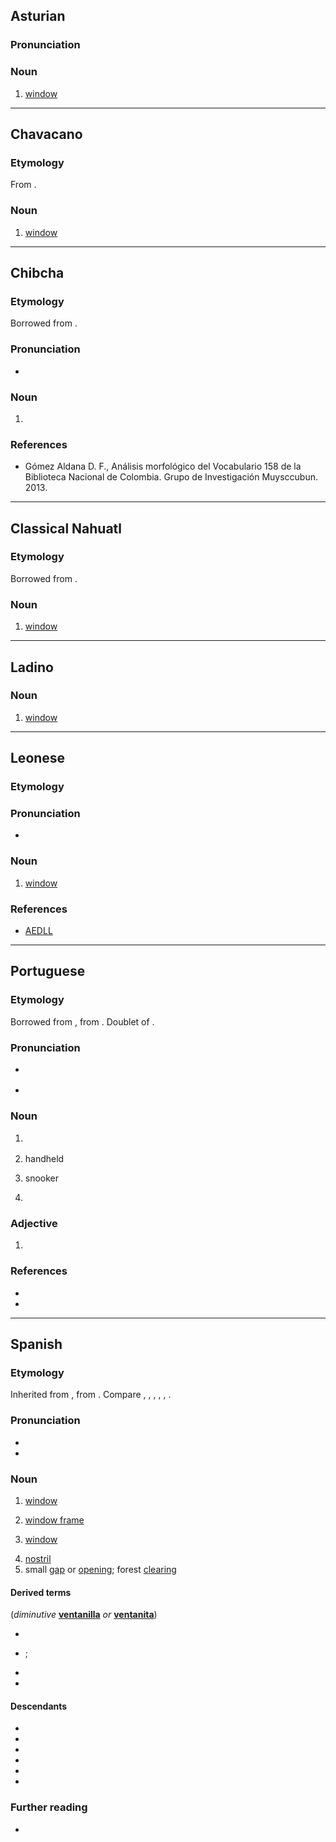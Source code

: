 ==Asturian==

===Pronunciation===
{{rfp|ast}}

===Noun===
{{ast-noun|f|ventanes}}

# [[window]]

----
==Chavacano==

===Etymology===
From {{inh|cbk|es|ventana}}.

===Noun===
{{head|cbk|noun}}

# [[window]]

----

==Chibcha==

===Etymology===
Borrowed from {{bor|chb|osp|ventana}}.

===Pronunciation===
* {{IPA|chb|/βentana/}}

===Noun===
{{head|chb|noun}}

# {{alternative form of|chb|bentana}}

===References===
* Gómez Aldana D. F., Análisis morfológico del Vocabulario 158 de la Biblioteca Nacional de Colombia. Grupo de Investigación Muysccubun. 2013.

----

==Classical Nahuatl==

===Etymology===
Borrowed from {{bor|nci|es|ventana}}.

===Noun===
{{head|nci|noun}}

# [[window]]
<!--commented out, incomprehensible

===References===
* '''1611''', Pedro de Arenas, ''Vocabulario manual de las lenguas Castellana y Mexicana'' (1793) Why are there two dates here?
**: ''la ventana-'' in '''ventana'''--- Is "in ventana" a translation? If so, put it in quotes. -->

----

==Ladino==

===Noun===
{{lad-noun|g=f}}

# [[window]]

----

==Leonese==

===Etymology===
{{rfe|roa-leo}}

===Pronunciation===
* {{IPA|roa-leo|/benˈtana/}}

===Noun===
{{head|roa-leo|noun|g=f|plural|ventanas}}

# [[window]]

===References===
* [http://www.lengualeonesa.eu/castellan/Diccionario AEDLL]

----

==Portuguese==

===Etymology===
Borrowed from {{bor|pt|es|ventana}}, from {{der|pt|la|ventus}}. Doublet of {{m|pt|ventã}}.

===Pronunciation===
* {{a|Portugal}} {{IPA|pt|/vẽ.ˈtɐ.nɐ/}}
* {{hyph|pt|ven|ta|na}}

===Noun===
{{pt-noun|f|s}}

# {{lb|pt|archaic}} {{l|en|window}}
#: {{syn|pt|janela}}
# handheld {{l|en|fan}}
#: {{syn|pt|leque}}
# snooker {{l|en|pocket}}
#: {{syn|pt|ventanilha}}
# {{lb|pt|Brazil}} {{l|en|troublemaker}}
#: {{syn|pt|desordeiro|mau|turbulento|alt3=turbulento.}}

===Adjective===
{{pt-adj|ventan|a}}

# {{lb|pt|Brazil}} {{l|en|troublemaker}}
#: {{syn|pt|desordeiro|mau|turbulento|alt3=turbulento.}}

===References===
* {{R:Priberam}}
* {{R:TLPGP}}

----

==Spanish==

===Etymology===
Inherited from {{inh|es|VL.|*ventāna}}, from {{der|es|la|ventus||wind}}. Compare {{cog|ast|ventana}}, {{cog|ext|ventana}}, {{cog|gl|ventá}}, {{cog|roa-leo|ventana}}, {{cog|mwl|bentana}}, {{cog|pt|ventã}}.

===Pronunciation===
{{es-IPA}}
* {{hyph|es|ven|ta|na}}
* {{audio|es|LL-Q1321 (spa)-AdrianAbdulBaha-ventana.wav|Audio (Colombia)}}

===Noun===
{{es-noun|f}}

# [[window]] {{gloss|opening for light and air}}
#: {{syn|es|fenestra|finiestra|hiniestra}}
# [[window frame]]
# {{lb|es|computing}} [[window]] {{gloss|area on a computer screen}}
# [[nostril]]
# small [[gap]] or [[opening]]; forest [[clearing]]

====Derived terms====
(''diminutive'' '''[[ventanilla]]''' ''or'' '''[[ventanita]]''')
* {{l|es|el verbo echar echa la hache por la ventana}}
* {{l|es|echar la casa por la ventana}}; {{l|es|tirar la casa por la ventana}}
* {{l|es|ventana emergente}}
* {{l|es|ventanal}}

====Descendants====
* {{desc|cbk|ventana}}
* {{desc|pap|bentana}}
* {{desc|bcl|bintana|bor=1}}
* {{desc|ceb|bintana|bentana|bor=1}}
* {{desc|hil|bintana|bor=1}}
* {{desc|tl|bintana|bor=1}}

===Further reading===
* {{R:DRAE}}

{{C|es|Architecture}}